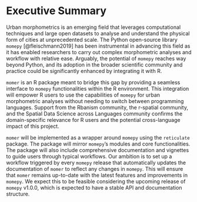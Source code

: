 # Executive Summary

<!--
This section provides a condensed view of the entire proposal, one page long.
It should be a comprehensive high-level overview that captures the essence of the proposal, including its goals, methods, expected outcomes, deliverables, and budget.
-->

Urban morphometrics is an emerging field that leverages computational techniques and large open datasets to analyse and understand the physical form of cities at unprecedented scale. The Python open-source library `momepy` [@fleischmann2019] has been instrumental in advancing this field as it has enabled researchers to carry out complex morphometric analyses and workflow with relative ease. Arguably, the potential of `momepy` reaches way beyond Python, and its adoption in the broader scientific community and practice could be significantly enhanced by integrating it with R.

`momer` is an R package meant to bridge this gap by providing a seamless interface to `momepy` functionalities within the R environment. This integration will empower R users to use the capabilities of `momepy` for urban morphometric analyses without needing to switch between programming languages. Support from the Rbanism community, the r-spatial community, and the Spatial Data Science across Languages community confirms the domain-specific relevance for R users and the potential cross-language impact of this project.

`momer` will be implemented as a wrapper around `momepy` using the `reticulate` package. The package will mirror `momepy`'s modules and core functionalities. The package will also include comprehensive documentation and vignettes to guide users through typical workflows. Our ambition is to set up a workflow triggered by every `momepy` release that automatically updates the documentation of `momer` to reflect any changes in `momepy`. This will ensure that `momer` remains up-to-date with the latest features and improvements in `momepy`. We expect this to be feasible considering the upcoming release of `momepy` v1.0.0, which is expected to have a stable API and documentation structure.